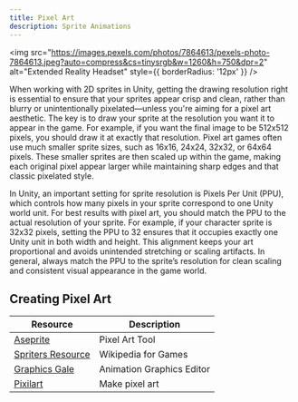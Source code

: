```yaml
---
title: Pixel Art
description: Sprite Animations
---
```


<img 
  src="https://images.pexels.com/photos/7864613/pexels-photo-7864613.jpeg?auto=compress&cs=tinysrgb&w=1260&h=750&dpr=2" 
  alt="Extended Reality Headset"
  style={{ borderRadius: '12px' }}
/>

When working with 2D sprites in Unity, getting the drawing resolution right is essential to ensure that your sprites appear crisp and clean, rather than blurry or unintentionally pixelated—unless you're aiming for a pixel art aesthetic. The key is to draw your sprite at the resolution you want it to appear in the game. For example, if you want the final image to be 512x512 pixels, you should draw it at exactly that resolution. Pixel art games often use much smaller sprite sizes, such as 16x16, 24x24, 32x32, or 64x64 pixels. These smaller sprites are then scaled up within the game, making each original pixel appear larger while maintaining sharp edges and that classic pixelated style.

In Unity, an important setting for sprite resolution is Pixels Per Unit (PPU), which controls how many pixels in your sprite correspond to one Unity world unit. For best results with pixel art, you should match the PPU to the actual resolution of your sprite. For example, if your character sprite is 32x32 pixels, setting the PPU to 32 ensures that it occupies exactly one Unity unit in both width and height. This alignment keeps your art proportional and avoids unintended stretching or scaling artifacts. In general, always match the PPU to the sprite’s resolution for clean scaling and consistent visual appearance in the game world.

## Creating Pixel Art

| Resource | Description |
| ----- | ----------- |
| [Aseprite](https://www.aseprite.org/) | Pixel Art Tool |
| [Spriters Resource](https://www.spriters-resource.com/)| Wikipedia for Games | 
| [Graphics Gale](https://graphicsgale.com/us/)| Animation Graphics Editor |
| [Pixilart](https://www.pixilart.com/) | Make pixel art |